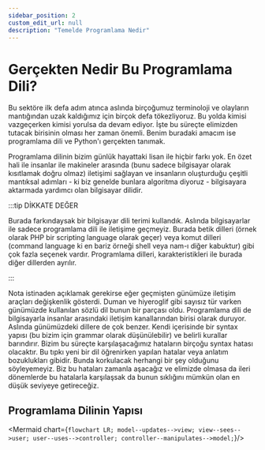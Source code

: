 ```yaml
---
sidebar_position: 2
custom_edit_url: null
description: "Temelde Programlama Nedir"
---
```



# Gerçekten Nedir Bu Programlama Dili? 

Bu sektöre ilk defa adım atınca aslında birçoğumuz terminoloji ve olayların mantığından uzak kaldığımız için birçok defa tökezliyoruz. Bu yolda kimisi vazgeçerken kimisi yorulsa da devam ediyor. İşte bu süreçte elimizden tutacak birisinin olması her zaman önemli. Benim buradaki amacım ise programlama dili ve Python'ı gerçekten tanımak. 

Programlama dilinin bizim günlük hayattaki lisan ile hiçbir farkı yok. En özet hali ile insanlar ile makineler arasında (bunu sadece bilgisayar olarak kısıtlamak doğru olmaz) iletişimi sağlayan ve insanların oluşturduğu çeşitli mantıksal adımları - ki biz genelde bunlara algoritma diyoruz - bilgisayara aktarmada yardımcı olan bilgisayar dilidir. 

:::tip DİKKATE DEĞER

Burada farkındaysak bir bilgisayar dili terimi kullandık. Aslında bilgisayarlar ile sadece programlama dili ile iletişime geçmeyiz. Burada betik dilleri (örnek olarak PHP bir scripting language olarak geçer) veya komut dilleri (command language ki en bariz örneği shell veya nam-ı diğer kabuktur) gibi çok fazla seçenek vardır. Programlama dilleri, karakteristikleri ile burada diğer dillerden ayrılır. 

:::

Nota istinaden açıklamak gerekirse eğer geçmişten günümüze iletişim araçları değişkenlik gösterdi. Duman ve hiyeroglif gibi sayısız tür varken günümüzde kullanılan sözlü dil bunun bir parçası oldu. Programlama dili de bilgisayarla insanlar arasındaki iletişim kanallarından birisi olarak duruyor. Aslında günümüzdeki dillere de çok benzer. Kendi içerisinde bir syntax yapısı (bu bizim için grammar olarak düşünülebilir) ve belirli kurallar barındırır. Bizim bu süreçte karşılaşacağımız hataların birçoğu syntax hatası olacaktır. Bu tıpkı yeni bir dil öğrenirken yapılan hatalar veya anlatım bozuklukları gibidir. Bunda korkulacak herhangi bir şey olduğunu söyleyemeyiz. Biz bu hataları zamanla aşacağız ve elimizde olmasa da ileri dönemlerde bu hatalarla karşılaşsak da bunun sıklığını mümkün olan en düşük seviyeye getireceğiz.

## Programlama Dilinin Yapısı

<Mermaid chart={`
  flowchart LR;
  model--updates-->view;
  view--sees-->user;
  user--uses-->controller;
  controller--manipulates-->model;
`}/>
